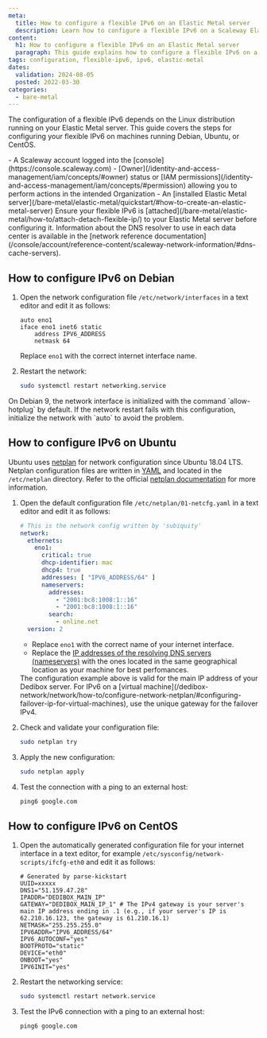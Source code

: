 ```yaml
---
meta:
  title: How to configure a flexible IPv6 on an Elastic Metal server
  description: Learn how to configure a flexible IPv6 on a Scaleway Elastic Metal server.
content:
  h1: How to configure a flexible IPv6 on an Elastic Metal server
  paragraph: This guide explains how to configure a flexible IPv6 on a Scaleway Elastic Metal server.
tags: configuration, flexible-ipv6, ipv6, elastic-metal
dates:
  validation: 2024-08-05
  posted: 2022-03-30
categories:
  - bare-metal
---
```


The configuration of a flexible IPv6 depends on the Linux distribution running on your Elastic Metal server. This guide covers the steps for configuring your flexible IPv6 on machines running Debian, Ubuntu, or CentOS.

<Macro id="requirements" />
- A Scaleway account logged into the [console](https://console.scaleway.com)
- [Owner](/identity-and-access-management/iam/concepts/#owner) status or [IAM permissions](/identity-and-access-management/iam/concepts/#permission) allowing you to perform actions in the intended Organization
- An [installed Elastic Metal server](/bare-metal/elastic-metal/quickstart/#how-to-create-an-elastic-metal-server)

<Message type="note">
  Ensure your flexible IPv6 is [attached](/bare-metal/elastic-metal/how-to/attach-detach-flexible-ip/) to your Elastic Metal server before configuring it.
</Message>

<Message type="tip">
  Information about the DNS resolver to use in each data center is available in the [network reference documentation](/console/account/reference-content/scaleway-network-information/#dns-cache-servers).
</Message>

## How to configure IPv6 on Debian

1. Open the network configuration file `/etc/network/interfaces` in a text editor and edit it as follows:
    ```plaintext
    auto eno1
    iface eno1 inet6 static
        address IPV6_ADDRESS
        netmask 64
    ```
    Replace `eno1` with the correct internet interface name.

2. Restart the network:
    ```bash
    sudo systemctl restart networking.service
    ```

<Message type="tip">
  On Debian 9, the network interface is initialized with the command `allow-hotplug` by default. If the network restart fails with this configuration, initialize the network with `auto` to avoid the problem.
</Message>

## How to configure IPv6 on Ubuntu

Ubuntu uses [netplan](https://netplan.io) for network configuration since Ubuntu 18.04 LTS. Netplan configuration files are written in [YAML](https://yaml.org) and located in the `/etc/netplan` directory. Refer to the official [netplan documentation](https://netplan.readthedocs.io/en/stable/examples/) for more information.

1. Open the default configuration file `/etc/netplan/01-netcfg.yaml` in a text editor and edit it as follows:
    ```yaml
    # This is the network config written by 'subiquity'
    network:
      ethernets:
        eno1:
          critical: true
          dhcp-identifier: mac
          dhcp4: true
          addresses: [ "IPV6_ADDRESS/64" ]
          nameservers:
            addresses:
              - "2001:bc8:1008:1::16"
              - "2001:bc8:1008:1::16"
            search:
              - online.net
      version: 2
    ```
    - Replace `eno1` with the correct name of your internet interface.
    - Replace the [IP addresses of the resolving DNS servers (nameservers)](/console/account/reference-content/scaleway-network-information/#dns-cache-servers) with the ones located in the same geographical location as your machine for best perfomances.

    <Message type="note">
      The configuration example above is valid for the main IP address of your Dedibox server. For IPv6 on a [virtual machine](/dedibox-network/network/how-to/configure-network-netplan/#configuring-failover-ip-for-virtual-machines), use the unique gateway for the failover IPv4.
    </Message>

2. Check and validate your configuration file:
    ```bash
    sudo netplan try
    ```

3. Apply the new configuration:
    ```bash
    sudo netplan apply
    ```

4. Test the connection with a ping to an external host:
    ```bash
    ping6 google.com
    ```

## How to configure IPv6 on CentOS

1. Open the automatically generated configuration file for your internet interface in a text editor, for example `/etc/sysconfig/network-scripts/ifcfg-eth0` and edit it as follows:
    ```plaintext
    # Generated by parse-kickstart
    UUID=xxxxx
    DNS1="51.159.47.28"
    IPADDR="DEDIBOX_MAIN_IP"
    GATEWAY="DEDIBOX_MAIN_IP_1" # The IPv4 gateway is your server's main IP address ending in .1 (e.g., if your server's IP is 62.210.16.123, the gateway is 61.210.16.1)
    NETMASK="255.255.255.0"
    IPV6ADDR="IPV6_ADDRESS/64"
    IPV6_AUTOCONF="yes"
    BOOTPROTO="static"
    DEVICE="eth0"
    ONBOOT="yes"
    IPV6INIT="yes"
    ```

2. Restart the networking service:
    ```bash
    sudo systemctl restart network.service
    ```

3. Test the IPv6 connection with a ping to an external host:
    ```bash
    ping6 google.com
    ```